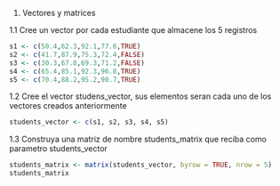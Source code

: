 1. Vectores y matrices

1.1 Cree un vector por cada estudiante que almacene los 5 registros
```r
s1 <- c(50.4,62.3,92.1,77.6,TRUE)
s2 <- c(41.7,87.9,75.3,72.4,FALSE)
s3 <- c(30.3,67.8,69.3,71.2,FALSE)
s4 <- c(65.4,85.1,92.3,96.8,TRUE)
s5 <- c(70.4,88.2,95.2,90.7,TRUE)
```

1.2 Cree el vector studens_vector, sus elementos seran cada uno de los vectores creados anteriormente

```r
students_vector <- c(s1, s2, s3, s4, s5)
```

1.3 Construya una matriz de nombre students_matrix que reciba como parametro students_vector

```r
students_matrix <- matrix(students_vector, byrow = TRUE, nrow = 5)
students_matrix

```

